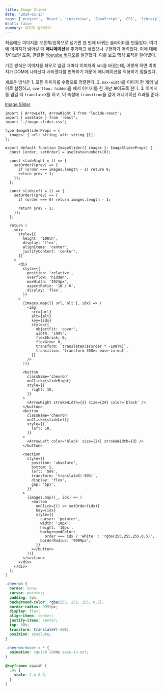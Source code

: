 ```yaml
---
title: Image Slider
date: '2024-01-13'
tags: ['project', 'React', 'interview', 'JavaScript', 'CSS', 'library']
draft: false
summary: 이미지 슬라이더
---
```


처음에는 이미지를 오른쪽/왼쪽으로 넘기면 한 번에 바뀌는 슬라이더를 만들었다. 여기에 이미지가 넘어갈 때 **애니메이션**을 추가하고 싶었으나 구현하기 어려웠다. 
이에 대해 찾아보던 도중, 관련된 [Youtube 비디오](https://www.youtube.com/watch?v=Kx8XlKRBZx8)를 발견했다. 
이를 보고 핵심 로직을 알아냈다. 

기존 방식은 이미지를 좌우로 넘길 때마다 이미지의 src를 바꿨는데, 이렇게 하면 이미지가 DOM에 나타났다 사라졌다를 반복하기 때문에 애니메이션을 적용하기 힘들었다. 

새로운 방식은 1. 모든 이미지를 수평으로 정렬한다. 2. `max-width`를 이미지 한 개의 넓이로 설정하고, `overflow: hidden`을 해서 이미지를 한 개만 보이도록 한다. 
3. 이미지를 넘길 때 `translateX`를 하고, 이 속성에 `transition`을 걸어 애니메이션 효과를 준다.

[Image Slider](https://github.com/Valentin1495/React-Projects-for-Interview/tree/main/src/components/Image-Slider)

```tsx:src/components/Image-Slider/image-slider.tsx
import { ArrowLeft, ArrowRight } from 'lucide-react';
import { useState } from 'react';
import './image-slider.css';

type ImageSliderProps = {
  images: { url: string; alt: string }[];
};

export default function ImageSlider({ images }: ImageSliderProps) {
  const [order, setOrder] = useState<number>(0);

  const slideRight = () => {
    setOrder((prev) => {
      if (order === images.length - 1) return 0;
      return prev + 1;
    });
  };

  const slideLeft = () => {
    setOrder((prev) => {
      if (order === 0) return images.length - 1;

      return prev - 1;
    });
  };

  return (
    <div
      style={{
        height: '100vh',
        display: 'flex',
        alignItems: 'center',
        justifyContent: 'center',
      }}
    >
      <div
        style={{
          position: 'relative',
          overflow: 'hidden',
          maxWidth: '1024px',
          aspectRatio: '10 / 6',
          display: 'flex',
        }}
      >
        {images.map(({ url, alt }, idx) => (
          <img
            src={url}
            alt={alt}
            key={idx}
            style={{
              objectFit: 'cover',
              width: '100%',
              flexShrink: 0,
              flexGrow: 0,
              transform: `translateX(${order * -100}%)`,
              transition: 'transform 300ms ease-in-out',
            }}
          />
        ))}

        <button
          className='chevron'
          onClick={slideRight}
          style={{
            right: 10,
          }}
        >
          <ArrowRight strokeWidth={3} size={24} color='black' />
        </button>
        <button
          className='chevron'
          onClick={slideLeft}
          style={{
            left: 10,
          }}
        >
          <ArrowLeft color='black' size={24} strokeWidth={3} />
        </button>

        <section
          style={{
            position: 'absolute',
            bottom: 5,
            left: '50%',
            transform: 'translateX(-50%)',
            display: 'flex',
            gap: '5px',
          }}
        >
          {images.map((_, idx) => (
            <button
              onClick={() => setOrder(idx)}
              key={idx}
              style={{
                cursor: 'pointer',
                width: '10px',
                height: '10px',
                backgroundColor:
                  order === idx ? 'white' : 'rgba(255,255,255,0.5)',
                borderRadius: '9999px',
              }}
            ></button>
          ))}
        </section>
      </div>
    </div>
  );
}
```

```css:src/components/Image-Slider/image-slider.css
.chevron {
  border: none;
  cursor: pointer;
  padding: 5px;
  background-color: rgba(255, 255, 255, 0.5);
  border-radius: 9999px;
  display: flex;
  align-items: center;
  justify-items: center;
  top: 50%;
  transform: translateY(-50%);
  position: absolute;
}

.chevron:hover > * {
  animation: squish 200ms ease-in-out;
}

@keyframes squish {
  50% {
    scale: 1.4 0.6;
  }
}
```